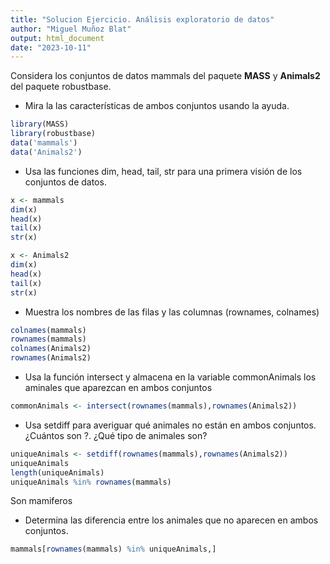 ```yaml
---
title: "Solucion Ejercicio. Análisis exploratorio de datos"
author: "Miguel Muñoz Blat"
output: html_document
date: "2023-10-11"
---
```


Considera los conjuntos de datos mammals del paquete **MASS** y **Animals2** del paquete robustbase.

+ Mira la las características de ambos conjuntos usando la ayuda.

```r
library(MASS)
library(robustbase)
data('mammals')
data('Animals2')
```

+ Usa las funciones dim, head, tail, str para una primera visión de los conjuntos de datos.

```r
x <- mammals
dim(x)
head(x)
tail(x)
str(x)

x <- Animals2
dim(x)
head(x)
tail(x)
str(x)
```


+ Muestra los nombres de las filas y las columnas (rownames, colnames)

```r
colnames(mammals)
rownames(mammals)
colnames(Animals2)
rownames(Animals2)
```

+ Usa la función intersect y almacena en la variable commonAnimals los aminales que aparezcan en ambos conjuntos

```r
commonAnimals <- intersect(rownames(mammals),rownames(Animals2))
```

+ Usa setdiff para averiguar qué animales no están en ambos conjuntos. ¿Cuántos son ?. ¿Qué tipo de animales son?

```r
uniqueAnimals <- setdiff(rownames(mammals),rownames(Animals2))
uniqueAnimals
length(uniqueAnimals)
uniqueAnimals %in% rownames(mammals)
```
Son mamiferos

+ Determina las diferencia entre los animales que no aparecen en ambos conjuntos.

```r
mammals[rownames(mammals) %in% uniqueAnimals,]
```
